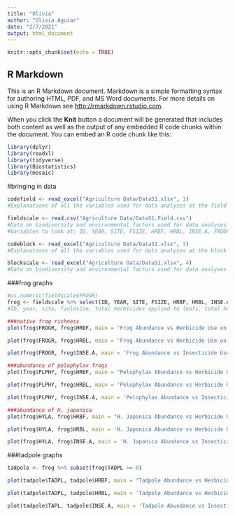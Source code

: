 ```yaml
---
title: "Olivia"
author: "Olivia Aguiar"
date: "2/7/2021"
output: html_document
---
```


```r
knitr::opts_chunk$set(echo = TRUE)
```

## R Markdown

This is an R Markdown document. Markdown is a simple formatting syntax for authoring HTML, PDF, and MS Word documents. For more details on using R Markdown see <http://rmarkdown.rstudio.com>.

When you click the **Knit** button a document will be generated that includes both content as well as the output of any embedded R code chunks within the document. You can embed an R code chunk like this:
```r
library(dplyr)
library(readxl)
library(tidyverse)
library(Biostatistics)
library(mosaic)
```

#bringing in data
```r
codefield <- read_excel("Agriculture Data/DataS1.xlsx", 1)
#Explanations of all the variables used for data analyses at the field scale (for plants, invertebrates, frogs, and fish).

fieldscale <- read.csv("Agriculture Data/DataS1.Field.csv")
#Data on biodiversity and environmental factors used for data analyses at the field scale (for plants, invertebrates, frogs, and fish).
#Variables to look at: ID, YEAR, SITE, FSIZE, HRBF, HRBL, INSE.A, FROGR, PLPHY, HYLA, TADPL, EFFRG, EFTRP

codeblock <- read_excel("Agriculture Data/DataS1.xlsx", 3)
#Explanations of all the variables used for data analyses at the block scale (for birds).

blockscale <- read_excel("Agriculture Data/DataS1.xlsx", 4)
#Data on biodiversity and environmental factors used for data analyses at the block scale (for birds).
```

###frog graphs
```r
#as.numeric(fieldscale$FROGR)
frog <- fieldscale %>% select(ID, YEAR, SITE, FSIZE, HRBF, HRBL, INSE.A, FROGR, PLPHY, HYLA, TADPL, EFFRG, EFTRP) %>% subset(fieldscale$FROGR>=0) %>% subset(fieldscale$HRBF>=0)
#ID, year, site, fieldsize, total herbicides applied to leafs, total herbicides applied to levees, any insecticides used in nursery boxes, native frog richness, abundance pelophylax frogs, abundance hyla japonica frogs, abundance tadpoles, survey efforts for frogs, survey efforts for tadpoles (number of traps)

###native frog richness
plot(frog$FROGR, frog$HRBF, main = "Frog Abundance vs Herbicide Use on Leafs", xlab = "Frog Abundance", ylab = "Herbicide Use", pch = 19, frame = FALSE)

plot(frog$FROGR, frog$HRBL, main = 'Frog Abundance vs Herbicide Use on Levees', xlab = 'Frog Abundance', ylab = 'Herbicide Use', pch = 19, frame = FALSE)

plot(frog$FROGR, frog$INSE.A, main = 'Frog Abundance vs Insecticide Use in Nursery Boxes', xlab = 'Frog Abundance', ylab = 'Insecticide Use', pch = 19, frame = FALSE)

###abundance of pelophylax frogs
plot(frog$PLPHY, frog$HRBF, main = "Pelophylax Abundance vs Herbicide Use on Leafs", xlab = "Pelophylax Abundance", ylab = "Herbicide Use", pch = 19, frame = FALSE)

plot(frog$PLPHY, frog$HRBL, main = 'Pelophylax Abundance vs Herbicide Use on Levees', xlab = 'Pelophylax Abundance', ylab = 'Herbicide Use', pch = 19, frame = FALSE)

plot(frog$PLPHY, frog$INSE.A, main = 'Pelophylax Abundance vs Insecticide Use in Nursery Boxes', xlab = 'Pelophylax Abundance', ylab = 'Insecticide Use', pch = 19, frame = FALSE)

###abundance of H. japonica
plot(frog$HYLA, frog$HRBF, main = "H. Japonica Abundance vs Herbicide Use on Leafs", xlab = "H. Japonica Abundance", ylab = "Herbicide Use", pch = 19, frame = FALSE)

plot(frog$HYLA, frog$HRBL, main = 'H. Japonica Abundance vs Herbicide Use on Levees', xlab = 'H. Japonica Abundance', ylab = 'Herbicide Use', pch = 19, frame = FALSE)

plot(frog$HYLA, frog$INSE.A, main = 'H. Japonica Abundance vs Insecticide Use in Nursery Boxes', xlab = 'H. Japonica Abundance', ylab = 'Insecticide Use', pch = 19, frame = FALSE)

```

###tadpole graphs
```r
tadpole <- frog %>% subset(frog$TADPL >= 0)

plot(tadpole$TADPL, tadpole$HRBF, main = "Tadpole Abundance vs Herbicide Use on Leafs", xlab = "Tadpole Abundance", ylab = "Herbicide Use", pch = 19, frame = FALSE)

plot(tadpole$TADPL, tadpole$HRBL, main = 'Tadpole Abundance vs Herbicide Use on Levees', xlab = 'Tadpole Abundance', ylab = 'Herbicide Use', pch = 19, frame = FALSE)

plot(tadpole$TAPL, tadpole$INSE.A, main = 'Tadpole Abundance vs Insecticide Use in Nursery Boxes', xlab = 'Tadpole Abundance', ylab = 'Insecticide Use', pch = 19, frame = FALSE)
```


